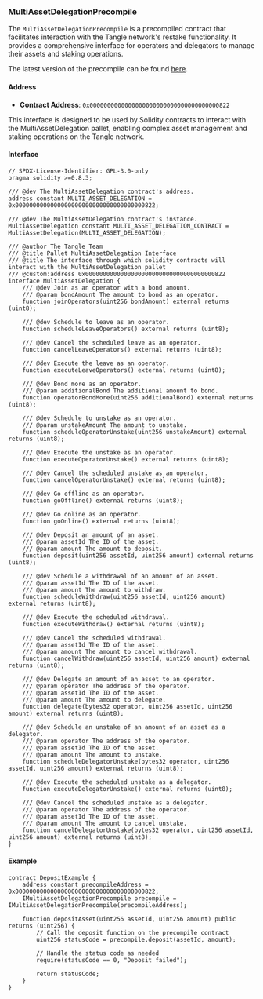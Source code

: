 ### MultiAssetDelegationPrecompile

The `MultiAssetDelegationPrecompile` is a precompiled contract that facilitates interaction with the Tangle network's restake functionality. It provides a comprehensive interface for operators and delegators to manage their assets and staking operations.

The latest version of the precompile can be found [here](https://github.com/webb-tools/tangle/blob/main/precompiles/multi-asset-delegation/MultiAssetDelegation.sol).

#### Address

- **Contract Address**: `0x0000000000000000000000000000000000000822`

This interface is designed to be used by Solidity contracts to interact with the MultiAssetDelegation pallet, enabling complex asset management and staking operations on the Tangle network.


#### Interface

```solidity
// SPDX-License-Identifier: GPL-3.0-only
pragma solidity >=0.8.3;

/// @dev The MultiAssetDelegation contract's address.
address constant MULTI_ASSET_DELEGATION = 0x0000000000000000000000000000000000000822;

/// @dev The MultiAssetDelegation contract's instance.
MultiAssetDelegation constant MULTI_ASSET_DELEGATION_CONTRACT = MultiAssetDelegation(MULTI_ASSET_DELEGATION);

/// @author The Tangle Team
/// @title Pallet MultiAssetDelegation Interface
/// @title The interface through which solidity contracts will interact with the MultiAssetDelegation pallet
/// @custom:address 0x0000000000000000000000000000000000000822
interface MultiAssetDelegation {
    /// @dev Join as an operator with a bond amount.
    /// @param bondAmount The amount to bond as an operator.
    function joinOperators(uint256 bondAmount) external returns (uint8);

    /// @dev Schedule to leave as an operator.
    function scheduleLeaveOperators() external returns (uint8);

    /// @dev Cancel the scheduled leave as an operator.
    function cancelLeaveOperators() external returns (uint8);

    /// @dev Execute the leave as an operator.
    function executeLeaveOperators() external returns (uint8);

    /// @dev Bond more as an operator.
    /// @param additionalBond The additional amount to bond.
    function operatorBondMore(uint256 additionalBond) external returns (uint8);

    /// @dev Schedule to unstake as an operator.
    /// @param unstakeAmount The amount to unstake.
    function scheduleOperatorUnstake(uint256 unstakeAmount) external returns (uint8);

    /// @dev Execute the unstake as an operator.
    function executeOperatorUnstake() external returns (uint8);

    /// @dev Cancel the scheduled unstake as an operator.
    function cancelOperatorUnstake() external returns (uint8);

    /// @dev Go offline as an operator.
    function goOffline() external returns (uint8);

    /// @dev Go online as an operator.
    function goOnline() external returns (uint8);

    /// @dev Deposit an amount of an asset.
    /// @param assetId The ID of the asset.
    /// @param amount The amount to deposit.
    function deposit(uint256 assetId, uint256 amount) external returns (uint8);

    /// @dev Schedule a withdrawal of an amount of an asset.
    /// @param assetId The ID of the asset.
    /// @param amount The amount to withdraw.
    function scheduleWithdraw(uint256 assetId, uint256 amount) external returns (uint8);

    /// @dev Execute the scheduled withdrawal.
    function executeWithdraw() external returns (uint8);

    /// @dev Cancel the scheduled withdrawal.
    /// @param assetId The ID of the asset.
    /// @param amount The amount to cancel withdrawal.
    function cancelWithdraw(uint256 assetId, uint256 amount) external returns (uint8);

    /// @dev Delegate an amount of an asset to an operator.
    /// @param operator The address of the operator.
    /// @param assetId The ID of the asset.
    /// @param amount The amount to delegate.
    function delegate(bytes32 operator, uint256 assetId, uint256 amount) external returns (uint8);

    /// @dev Schedule an unstake of an amount of an asset as a delegator.
    /// @param operator The address of the operator.
    /// @param assetId The ID of the asset.
    /// @param amount The amount to unstake.
    function scheduleDelegatorUnstake(bytes32 operator, uint256 assetId, uint256 amount) external returns (uint8);

    /// @dev Execute the scheduled unstake as a delegator.
    function executeDelegatorUnstake() external returns (uint8);

    /// @dev Cancel the scheduled unstake as a delegator.
    /// @param operator The address of the operator.
    /// @param assetId The ID of the asset.
    /// @param amount The amount to cancel unstake.
    function cancelDelegatorUnstake(bytes32 operator, uint256 assetId, uint256 amount) external returns (uint8);
}
```

#### Example

```solidity
contract DepositExample {
    address constant precompileAddress = 0x0000000000000000000000000000000000000822;
    IMultiAssetDelegationPrecompile precompile = IMultiAssetDelegationPrecompile(precompileAddress);

    function depositAsset(uint256 assetId, uint256 amount) public returns (uint256) {
        // Call the deposit function on the precompile contract
        uint256 statusCode = precompile.deposit(assetId, amount);
        
        // Handle the status code as needed
        require(statusCode == 0, "Deposit failed");

        return statusCode;
    }
}
```